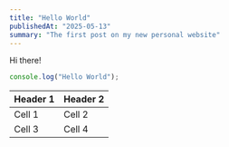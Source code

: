 ```yaml
---
title: "Hello World"
publishedAt: "2025-05-13"
summary: "The first post on my new personal website"
---
```


Hi there!

```jsx
console.log("Hello World");
```

| Header 1 | Header 2 |
| -------- | -------- |
| Cell 1   | Cell 2   |
| Cell 3   | Cell 4   |
